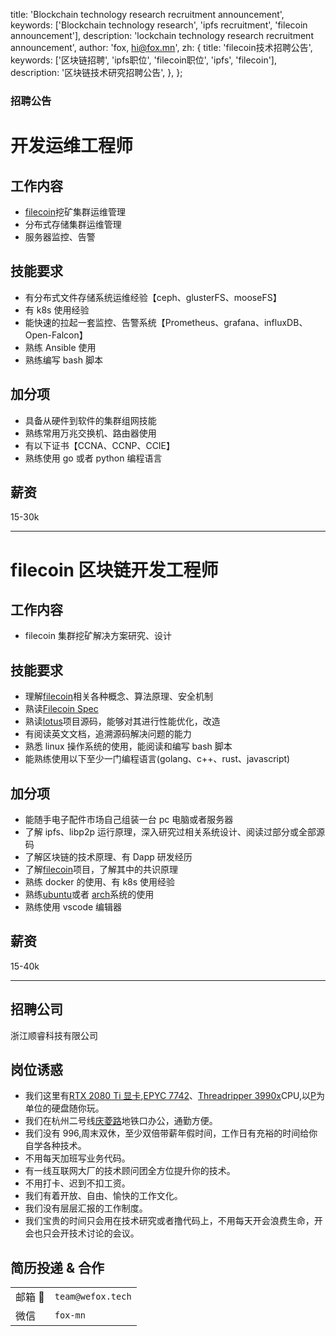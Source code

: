   title: 'Blockchain technology research recruitment announcement',
  keywords: ['Blockchain technology research', 'ipfs recruitment', 'filecoin announcement'],
  description: 'lockchain technology research recruitment announcement',
  author: 'fox, hi@fox.mn',
  zh: {
    title: 'filecoin技术招聘公告',
    keywords: ['区块链招聘', 'ipfs职位', 'filecoin职位', 'ipfs', 'filecoin'],
    description: '区块链技术研究招聘公告',
  },
};

<H3 center>招聘公告</H3>

# 开发运维工程师

## 工作内容

- [filecoin](https://filecoin.io/)挖矿集群运维管理
- 分布式存储集群运维管理
- 服务器监控、告警

## 技能要求

- 有分布式文件存储系统运维经验【ceph、glusterFS、mooseFS】
- 有 k8s 使用经验
- 能快速的拉起一套监控、告警系统【Prometheus、grafana、influxDB、Open-Falcon】
- 熟练 Ansible 使用
- 熟练编写 bash 脚本

## 加分项

- 具备从硬件到软件的集群组网技能
- 熟练常用万兆交换机、路由器使用
- 有以下证书【CCNA、CCNP、CCIE】
- 熟练使用 go 或者 python 编程语言

## 薪资

15-30k

---

# filecoin 区块链开发工程师

## 工作内容

- filecoin 集群挖矿解决方案研究、设计

## 技能要求

- 理解[filecoin](https://filecoin.io/)相关各种概念、算法原理、安全机制
- 熟读[Filecoin Spec](https://filecoin-project.github.io/specs/)
- 熟读[lotus](https://github.com/filecoin-project/lotus)项目源码，能够对其进行性能优化，改造
- 有阅读英文文档，追溯源码解决问题的能力
- 熟悉 linux 操作系统的使用，能阅读和编写 bash 脚本
- 能熟练使用以下至少一门编程语言(golang、c++、rust、javascript)

## 加分项

- 能随手电子配件市场自己组装一台 pc 电脑或者服务器
- 了解 ipfs、libp2p 运行原理，深入研究过相关系统设计、阅读过部分或全部源码
- 了解区块链的技术原理、有 Dapp 研发经历
- 了解[filecoin](https://filecoin.io/)项目，了解其中的共识原理
- 熟练 docker 的使用、有 k8s 使用经验
- 熟练[ubuntu](https://ubuntu.com/)或者 [arch](https://www.archlinux.org/)系统的使用
- 熟练使用 vscode 编辑器

## 薪资

15-40k

---

## 招聘公司

浙江顺睿科技有限公司

## 岗位诱惑

- 我们这里有[RTX 2080 Ti 显卡](https://www.nvidia.com/en-us/geforce/graphics-cards/rtx-2080-ti/),[EPYC 7742](https://www.amd.com/zh-hans/products/cpu/amd-epyc-7742)、[Threadripper 3990x](https://www.amd.com/en/products/cpu/amd-ryzen-threadripper-3990x)CPU,以[P](https://en.wikipedia.org/wiki/PIB)为单位的硬盘随你玩。
- 我们在杭州二号线[庆菱路](https://map.baidu.com/poi/%E5%BA%86%E8%8F%B1%E8%B7%AF/@13380973.225583334,3515290.0222130097,17.67z?uid=fab66a6d788dad440f0a70f8&info_merge=1&isBizPoi=false&ugc_type=3&ugc_ver=1&device_ratio=2&compat=1&querytype=detailConInfo&da_src=shareurl)地铁口办公，通勤方便。
- 我们没有 996,周末双休，至少双倍带薪年假时间，工作日有充裕的时间给你自学各种技术。
- 不用每天加班写业务代码。
- 有一线互联网大厂的技术顾问团全方位提升你的技术。
- 不用打卡、迟到不扣工资。
- 我们有着开放、自由、愉快的工作文化。
- 我们没有层层汇报的工作制度。
- 我们宝贵的时间只会用在技术研究或者撸代码上，不用每天开会浪费生命，开会也只会开技术讨论的会议。

## 简历投递 & 合作

|         |                   |
| ------- | ----------------- |
| 邮箱 📮 | `team@wefox.tech` |
| 微信    | `fox-mn`          |
